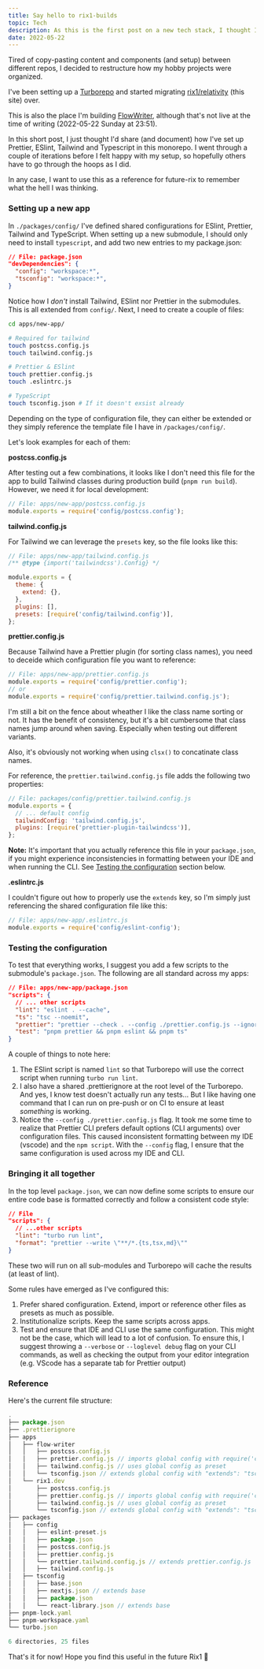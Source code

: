 ```yaml
---
title: Say hello to rix1-builds
topic: Tech
description: As this is the first post on a new tech stack, I thought I'd share how it's built.
date: 2022-05-22
---
```


Tired of copy-pasting content and components (and setup) between different
repos, I decided to restructure how my hobby projects were organized.

I've been setting up a [Turborepo](https://turborepo.com/) and started migrating
[rix1/relativity](https://github.com/rix1/relativity) (this site) over.

This is also the place I'm building
[FlowWriter](https://twitter.com/rix1/status/1510736583154147330), although
that's not live at the time of writing (2022-05-22 Sunday at 23:51).

In this short post, I just thought I'd share (and document) how I've set up
Prettier, ESlint, Tailwind and Typescript in this monorepo. I went through a
couple of iterations before I felt happy with my setup, so hopefully others have
to go through the hoops as I did.

In any case, I want to use this as a reference for future-rix to remember what
the hell I was thinking.

### Setting up a new app

In `./packages/config/` I've defined shared configurations for ESlint, Prettier,
Tailwind and TypeScript. When setting up a new submodule, I should only need to
install `typescript`, and add two new entries to my package.json:

```json
// File: package.json
"devDependencies": {
  "config": "workspace:*",
  "tsconfig": "workspace:*",
}
```

Notice how I _don't_ install Tailwind, ESlint nor Prettier in the submodules.
This is all extended from `config/`. Next, I need to create a couple of files:

```sh
cd apps/new-app/

# Required for tailwind
touch postcss.config.js
touch tailwind.config.js

# Prettier & ESlint
touch prettier.config.js
touch .eslintrc.js

# TypeScript
touch tsconfig.json # If it doesn't exsist already
```

Depending on the type of configuration file, they can either be extended or they
simply reference the template file I have in `/packages/config/`.

Let's look examples for each of them:

**postcss.config.js**

After testing out a few combinations, it looks like I don't need this file for
the app to build Tailwind classes during production build (`pnpm run build`).
However, we need it for local development:

```js
// File: apps/new-app/postcss.config.js
module.exports = require('config/postcss.config');
```

**tailwind.config.js**

For Tailwind we can leverage the `presets` key, so the file looks like this:

```js
// File: apps/new-app/tailwind.config.js
/** @type {import('tailwindcss').Config} */

module.exports = {
  theme: {
    extend: {},
  },
  plugins: [],
  presets: [require('config/tailwind.config')],
};
```

**prettier.config.js**

Because Tailwind have a Prettier plugin (for sorting class names), you need to
deceide which configuration file you want to reference:

```js
// File: apps/new-app/prettier.config.js
module.exports = require('config/prettier.config');
// or
module.exports = require('config/prettier.tailwind.config.js');
```

I'm still a bit on the fence about wheather I like the class name sorting or
not. It has the benefit of consistency, but it's a bit cumbersome that class
names jump around when saving. Especially when testing out different variants.

Also, it's obviously not working when using `clsx()` to concatinate class names.

For reference, the `prettier.tailwind.config.js` file adds the following two
properties:

```js
// File: packages/config/prettier.tailwind.config.js
module.exports = {
  // ... default config
  tailwindConfig: 'tailwind.config.js',
  plugins: [require('prettier-plugin-tailwindcss')],
};
```

**Note:** It's important that you actually reference this file in your
`package.json`, if you might experience inconsistencies in formatting between
your IDE and when running the CLI. See [Testing the configuration](#testing-the-configuration) section below.

**.eslintrc.js**

I couldn't figure out how to properly use the `extends` key, so I'm simply just
referencing the shared configuration file like this:

```js
// File: apps/new-app/.eslintrc.js
module.exports = require('config/eslint-config');
```

### Testing the configuration

To test that everything works, I suggest you add a few scripts to the
submodule's `package.json`. The following are all standard across my apps:

```json
// File: apps/new-app/package.json
"scripts": {
  // ... other scripts
  "lint": "eslint . --cache",
  "ts": "tsc --noemit",
  "prettier": "prettier --check . --config ./prettier.config.js --ignore-path ../../.prettierignore",
  "test": "pnpm prettier && pnpm eslint && pnpm ts"
}

```

A couple of things to note here:

1. The ESlint script is named `lint` so that Turborepo will use the correct
   script when running `turbo run lint`.
2. I also have a shared .prettierignore at the root level of the Turborepo. And
   yes, I know test doesn't actually run any tests... But I like having one command
   that I can run on pre-push or on CI to ensure at least _something_ is working.
3. Notice the `--config ./prettier.config.js` flag. It took me some time to
   realize that Prettier CLI prefers default options (CLI arguments) over
   configuration files. This caused inconsistent formatting between my IDE (vscode)
   and the `npm script`. With the `--config` flag, I ensure that the same
   configuration is used across my IDE and CLI.

### Bringing it all together

In the top level `package.json`, we can now define some scripts to ensure our
entire code base is formatted correctly and follow a consistent code style:

```JSON
// File
"scripts": {
  // ...other scripts
  "lint": "turbo run lint",
  "format": "prettier --write \"**/*.{ts,tsx,md}\""
}
```

These two will run on all sub-modules and Turborepo will cache the results (at least of lint).

Some rules have emerged as I've configured this:

1. Prefer shared configuration. Extend, import or reference other files as
   presets as much as possible.
2. Institutionalize scripts. Keep the same scripts across apps.
3. Test and ensure that IDE and CLI use the same configuration. This might not
   be the case, which will lead to a lot of confusion. To ensure this, I suggest
   throwing a `--verbose` or `--loglevel debug` flag on your CLI commands, as
   well as checking the output from your editor integration (e.g. VScode has a
   separate tab for Prettier output)

### Reference

Here's the current file structure:

```js
.
├── package.json
├── .prettierignore
├── apps
│   ├── flow-writer
│   │   ├── postcss.config.js
│   │   ├── prettier.config.js // imports global config with require('config/tailwind.prettier.config')
│   │   ├── tailwind.config.js // uses global config as preset
│   │   └── tsconfig.json // extends global config with "extends": "tsconfig/nextjs.json",
│   └── rix1.dev
│       ├── postcss.config.js
│       ├── prettier.config.js // imports global config with require('config/tailwind.prettier.config')
│       ├── tailwind.config.js // uses global config as preset
│       └── tsconfig.json // extends global config with "extends": "tsconfig/nextjs.json",
├── packages
│   ├── config
│   │   ├── eslint-preset.js
│   │   ├── package.json
│   │   ├── postcss.config.js
│   │   ├── prettier.config.js
│   │   └── prettier.tailwind.config.js // extends prettier.config.js
│   │   ├── tailwind.config.js
│   ├── tsconfig
│   │   ├── base.json
│   │   ├── nextjs.json // extends base
│   │   ├── package.json
│   │   └── react-library.json // extends base
├── pnpm-lock.yaml
├── pnpm-workspace.yaml
└── turbo.json

6 directories, 25 files

```

That's it for now! Hope you find this useful in the future Rix1 👋

